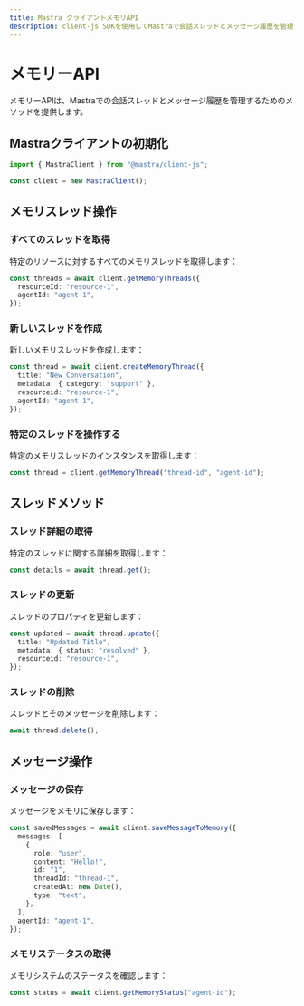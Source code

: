 ```yaml
---
title: Mastra クライアントメモリAPI
description: client-js SDKを使用してMastraで会話スレッドとメッセージ履歴を管理する方法を学びます。
---
```


# メモリーAPI

メモリーAPIは、Mastraでの会話スレッドとメッセージ履歴を管理するためのメソッドを提供します。

## Mastraクライアントの初期化

```typescript
import { MastraClient } from "@mastra/client-js";

const client = new MastraClient();
```

## メモリスレッド操作

### すべてのスレッドを取得

特定のリソースに対するすべてのメモリスレッドを取得します：

```typescript
const threads = await client.getMemoryThreads({
  resourceId: "resource-1",
  agentId: "agent-1",
});
```

### 新しいスレッドを作成

新しいメモリスレッドを作成します：

```typescript
const thread = await client.createMemoryThread({
  title: "New Conversation",
  metadata: { category: "support" },
  resourceid: "resource-1",
  agentId: "agent-1",
});
```

### 特定のスレッドを操作する

特定のメモリスレッドのインスタンスを取得します：

```typescript
const thread = client.getMemoryThread("thread-id", "agent-id");
```

## スレッドメソッド

### スレッド詳細の取得

特定のスレッドに関する詳細を取得します：

```typescript
const details = await thread.get();
```

### スレッドの更新

スレッドのプロパティを更新します：

```typescript
const updated = await thread.update({
  title: "Updated Title",
  metadata: { status: "resolved" },
  resourceid: "resource-1",
});
```

### スレッドの削除

スレッドとそのメッセージを削除します：

```typescript
await thread.delete();
```

## メッセージ操作

### メッセージの保存

メッセージをメモリに保存します：

```typescript
const savedMessages = await client.saveMessageToMemory({
  messages: [
    {
      role: "user",
      content: "Hello!",
      id: "1",
      threadId: "thread-1",
      createdAt: new Date(),
      type: "text",
    },
  ],
  agentId: "agent-1",
});
```

### メモリステータスの取得

メモリシステムのステータスを確認します：

```typescript
const status = await client.getMemoryStatus("agent-id");
```
